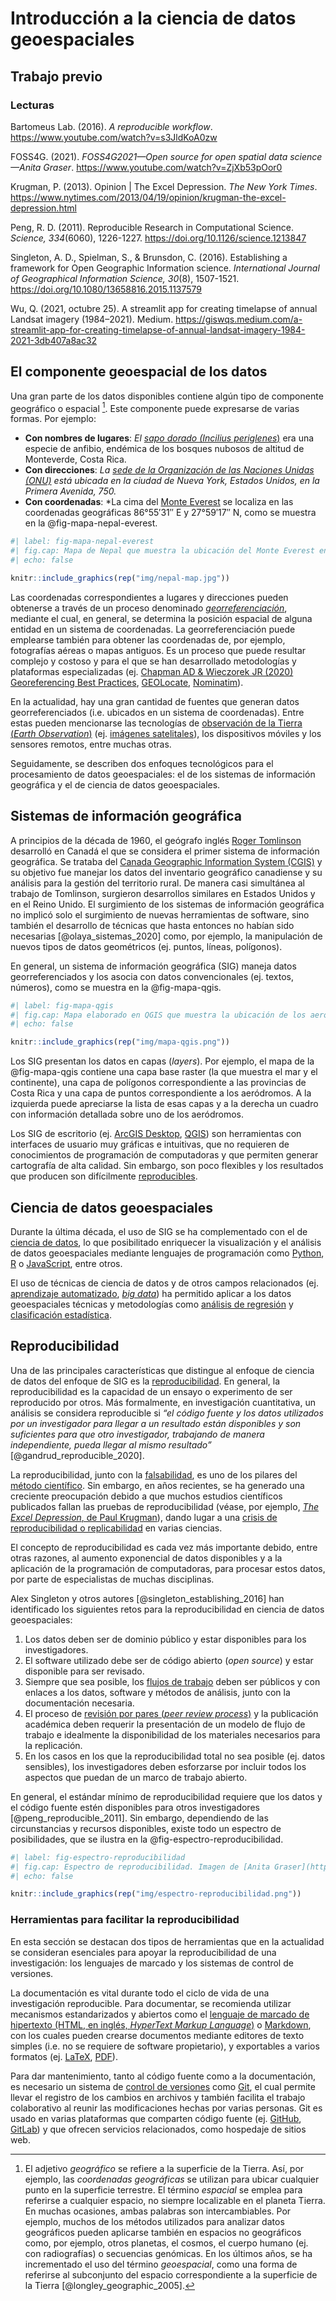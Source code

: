 # Introducción a la ciencia de datos geoespaciales

## Trabajo previo

### Lecturas

Bartomeus Lab. (2016). *A reproducible workflow*. <https://www.youtube.com/watch?v=s3JldKoA0zw>

FOSS4G. (2021). *FOSS4G2021---Open source for open spatial data science---Anita Graser*. <https://www.youtube.com/watch?v=ZjXb53pOor0>

Krugman, P. (2013). Opinion \| The Excel Depression. *The New York Times*. <https://www.nytimes.com/2013/04/19/opinion/krugman-the-excel-depression.html>

Peng, R. D. (2011). Reproducible Research in Computational Science. *Science, 334*(6060), 1226-1227. <https://doi.org/10.1126/science.1213847>

Singleton, A. D., Spielman, S., & Brunsdon, C. (2016). Establishing a framework for Open Geographic Information science. *International Journal of Geographical Information Science, 30*(8), 1507-1521. <https://doi.org/10.1080/13658816.2015.1137579>

Wu, Q. (2021, octubre 25). A streamlit app for creating timelapse of annual Landsat imagery (1984–2021). Medium. [https://giswqs.medium.com/a-streamlit-app-for-creating-timelapse-of-annual-landsat-imagery-1984-2021-3db407a8ac32](https://giswqs.medium.com/a-streamlit-app-for-creating-timelapse-of-annual-landsat-imagery-1984-2021-3db407a8ac32)


## El componente geoespacial de los datos

Una gran parte de los datos disponibles contiene algún tipo de componente geográfico o espacial [^01-introduccion-ciencia-datos-geoespaciales-1]. Este componente puede expresarse de varias formas. Por ejemplo:

[^01-introduccion-ciencia-datos-geoespaciales-1]: El adjetivo *geográfico* se refiere a la superficie de la Tierra. Así, por ejemplo, las *coordenadas geográficas* se utilizan para ubicar cualquier punto en la superficie terrestre. El término *espacial* se emplea para referirse a cualquier espacio, no siempre localizable en el planeta Tierra. En muchas ocasiones, ambas palabras son intercambiables. Por ejemplo, muchos de los métodos utilizados para analizar datos geográficos pueden aplicarse también en espacios no geográficos como, por ejemplo, otros planetas, el cosmos, el cuerpo humano (ej. con radiografías) o secuencias genómicas. En los últimos años, se ha incrementado el uso del término *geoespacial*, como una forma de referirse al subconjunto del espacio correspondiente a la superficie de la Tierra [@longley_geographic_2005].

-   **Con nombres de lugares**: *El [sapo dorado (Incilius periglenes](https://es.wikipedia.org/wiki/Incilius_periglenes)*[)](https://es.wikipedia.org/wiki/Incilius_periglenes) era una especie de anfibio, endémica de los bosques nubosos de altitud de Monteverde, Costa Rica.
-   **Con direcciones**: *La [sede de la Organización de las Naciones Unidas (ONU)](https://es.wikipedia.org/wiki/Sede_de_la_Organizaci%C3%B3n_de_las_Naciones_Unidas) está ubicada en la ciudad de Nueva York, Estados Unidos, en la Primera Avenida, 750.*
-   **Con coordenadas**: \*La cima del [Monte Everest](https://es.wikipedia.org/wiki/Monte_Everest) se localiza en las coordenadas geográficas 86°55′31″ E y 27°59′17″ N, como se muestra en la @fig-mapa-nepal-everest.

```r
#| label: fig-mapa-nepal-everest
#| fig.cap: Mapa de Nepal que muestra la ubicación del Monte Everest en el sistema de coordenadas geográficas. Imagen de [https://www.mapsofworld.com/](https://www.mapsofworld.com/).
#| echo: false

knitr::include_graphics(rep("img/nepal-map.jpg"))
```

Las coordenadas correspondientes a lugares y direcciones pueden obtenerse a través de un proceso denominado [*georreferenciación*](https://es.wikipedia.org/wiki/Georreferenciaci%C3%B3n), mediante el cual, en general, se determina la posición espacial de alguna entidad en un sistema de coordenadas. La georreferenciación puede emplearse también para obtener las coordenadas de, por ejemplo, fotografías aéreas o mapas antiguos. Es un proceso que puede resultar complejo y costoso y para el que se han desarrollado metodologías y plataformas especializadas (ej. [Chapman AD & Wieczorek JR (2020) Georeferencing Best Practices](https://doi.org/10.15468/doc-gg7h-s853), [GEOLocate](https://www.geo-locate.org/), [Nominatim](https://nominatim.openstreetmap.org/ui/search.html)).

En la actualidad, hay una gran cantidad de fuentes que generan datos georreferenciados (i.e. ubicados en un sistema de coordenadas). Entre estas pueden mencionarse las tecnologías de [observación de la Tierra (*Earth Observation*)](https://ec.europa.eu/jrc/en/research-topic/earth-observation) (ej. [imágenes satelitales](https://es.wikipedia.org/wiki/Imagen_satelital)), los dispositivos móviles y los sensores remotos, entre muchas otras.

Seguidamente, se describen dos enfoques tecnológicos para el procesamiento de datos geoespaciales: el de los sistemas de información geográfica y el de ciencia de datos geoespaciales.

## Sistemas de información geográfica

A principios de la década de 1960, el geógrafo inglés [Roger Tomlinson](https://es.wikipedia.org/wiki/Roger_Tomlinson) desarrolló en Canadá el que se considera el primer sistema de información geográfica. Se trataba del [Canada Geographic Information System (CGIS)](https://en.wikipedia.org/wiki/Canada_Geographic_Information_System) y su objetivo fue manejar los datos del inventario geográfico canadiense y su análisis para la gestión del territorio rural. De manera casi simultánea al trabajo de Tomlinson, surgieron desarrollos similares en Estados Unidos y en el Reino Unido. El surgimiento de los sistemas de información geográfica no implicó solo el surgimiento de nuevas herramientas de software, sino también el desarrollo de técnicas que hasta entonces no habían sido necesarias [@olaya_sistemas_2020] como, por ejemplo, la manipulación de nuevos tipos de datos geométricos (ej. puntos, líneas, polígonos).

En general, un sistema de información geográfica (SIG) maneja datos georreferenciados y los asocia con datos convencionales (ej. textos, números), como se muestra en la @fig-mapa-qgis.

```r
#| label: fig-mapa-qgis
#| fig.cap: Mapa elaborado en QGIS que muestra la ubicación de los aeródromos de Costa Rica.
#| echo: false

knitr::include_graphics(rep("img/mapa-qgis.png"))
```

Los SIG presentan los datos en capas (*layers*). Por ejemplo, el mapa de la @fig-mapa-qgis contiene una capa base raster (la que muestra el mar y el continente), una capa de polígonos correspondiente a las provincias de Costa Rica y una capa de puntos correspondiente a los aeródromos. A la izquierda puede apreciarse la lista de esas capas y a la derecha un cuadro con información detallada sobre uno de los aeródromos.

Los SIG de escritorio (ej. [ArcGIS Desktop](https://www.esri.com/en-us/arcgis/products/arcgis-desktop/overview), [QGIS](https://www.qgis.org/)) son herramientas con interfaces de usuario muy gráficas e intuitivas, que no requieren de conocimientos de programación de computadoras y que permiten generar cartografía de alta calidad. Sin embargo, son poco flexibles y los resultados que producen son difícilmente [reproducibles](https://es.wikipedia.org/wiki/Reproducibilidad_y_repetibilidad).

## Ciencia de datos geoespaciales

Durante la última década, el uso de SIG se ha complementado con el de [ciencia de datos](https://es.wikipedia.org/wiki/Ciencia_de_datos), lo que posibilitado enriquecer la visualización y el análisis de datos geoespaciales mediante lenguajes de programación como [Python](https://www.python.org/), [R](https://www.r-project.org/) o [JavaScript](http://www.ecma-international.org/publications-and-standards/standards/ecma-262/), entre otros.

El uso de técnicas de ciencia de datos y de otros campos relacionados (ej. [aprendizaje automatizado](https://es.wikipedia.org/wiki/Aprendizaje_autom%C3%A1tico), [*big data*](https://es.wikipedia.org/wiki/Macrodatos)) ha permitido aplicar a los datos geoespaciales técnicas y metodologías como [análisis de regresión](https://es.wikipedia.org/wiki/An%C3%A1lisis_de_la_regresi%C3%B3n) y [clasificación estadística](https://es.wikipedia.org/wiki/Clasificaci%C3%B3n_estad%C3%ADstica).

## Reproducibilidad

Una de las principales características que distingue al enfoque de ciencia de datos del enfoque de SIG es la [reproducibilidad](https://es.wikipedia.org/wiki/Reproducibilidad_y_repetibilidad). En general, la reproducibilidad es la capacidad de un ensayo o experimento de ser reproducido por otros. Más formalmente, en investigación cuantitativa, un análisis se considera reproducible si *"el código fuente y los datos utilizados por un investigador para llegar a un resultado están disponibles y son suficientes para que otro investigador, trabajando de manera independiente, pueda llegar al mismo resultado"* [@gandrud_reproducible_2020].

La reproducibilidad, junto con la [falsabilidad](https://es.wikipedia.org/wiki/Falsabilidad), es uno de los pilares del [método científico](https://es.wikipedia.org/wiki/M%C3%A9todo_cient%C3%ADfico). Sin embargo, en años recientes, se ha generado una creciente preocupación debido a que muchos estudios científicos publicados fallan las pruebas de reproducibilidad (véase, por ejemplo, [*The Excel Depression*, de Paul Krugman](https://www.nytimes.com/2013/04/19/opinion/krugman-the-excel-depression.html)), dando lugar a una [crisis de reproducibilidad o replicabilidad](https://es.wikipedia.org/wiki/Crisis_de_replicaci%C3%B3n) en varias ciencias.

El concepto de reproducibilidad es cada vez más importante debido, entre otras razones, al aumento exponencial de datos disponibles y a la aplicación de la programación de computadoras, para procesar estos datos, por parte de especialistas de muchas disciplinas.

Alex Singleton y otros autores [@singleton_establishing_2016] han identificado los siguientes retos para la reproducibilidad en ciencia de datos geoespaciales:

1.  Los datos deben ser de dominio público y estar disponibles para los investigadores.
2.  El software utilizado debe ser de código abierto (*open source*) y estar disponible para ser revisado.
3.  Siempre que sea posible, los [flujos de trabajo](https://es.wikipedia.org/wiki/Flujo_de_trabajo) deben ser públicos y con enlaces a los datos, software y métodos de análisis, junto con la documentación necesaria.
4.  El proceso de [revisión por pares (*peer review process*)](https://es.wikipedia.org/wiki/Revisi%C3%B3n_por_pares) y la publicación académica deben requerir la presentación de un modelo de flujo de trabajo e idealmente la disponibilidad de los materiales necesarios para la replicación.
5.  En los casos en los que la reproducibilidad total no sea posible (ej. datos sensibles), los investigadores deben esforzarse por incluir todos los aspectos que puedan de un marco de trabajo abierto.

En general, el estándar mínimo de reproducibilidad requiere que los datos y el código fuente estén disponibles para otros investigadores [@peng_reproducible_2011]. Sin embargo, dependiendo de las circunstancias y recursos disponibles, existe todo un espectro de posibilidades, que se ilustra en la @fig-espectro-reproducibilidad.

```r
#| label: fig-espectro-reproducibilidad
#| fig.cap: Espectro de reproducibilidad. Imagen de [Anita Graser](https://www.youtube.com/watch?v=ZjXb53pOor0), con base en [(Peng, 2001)](https://doi.org/10.1126/science.1213847).
#| echo: false

knitr::include_graphics(rep("img/espectro-reproducibilidad.png"))
```

### Herramientas para facilitar la reproducibilidad

En esta sección se destacan dos tipos de herramientas que en la actualidad se consideran esenciales para apoyar la reproducibilidad de una investigación: los lenguajes de marcado y los sistemas de control de versiones.

La documentación es vital durante todo el ciclo de vida de una investigación reproducible. Para documentar, se recomienda utilizar mecanismos estandarizados y abiertos como el [lenguaje de marcado de hipertexto (HTML, en inglés, *HyperText Markup Language*)](https://es.wikipedia.org/wiki/HTML) o [Markdown](https://en.wikipedia.org/wiki/Markdown), con los cuales pueden crearse documentos mediante editores de texto simples (i.e. no se requiere de software propietario), y exportables a varios formatos (ej. [LaTeX](https://es.wikipedia.org/wiki/LaTeX), [PDF](https://es.wikipedia.org/wiki/PDF)).

Para dar mantenimiento, tanto al código fuente como a la documentación, es necesario un sistema de [control de versiones](https://es.wikipedia.org/wiki/Control_de_versiones) como [Git](https://es.wikipedia.org/wiki/Git), el cual permite llevar el registro de los cambios en archivos y también facilita el trabajo colaborativo al reunir las modificaciones hechas por varias personas. Git es usado en varias plataformas que comparten código fuente (ej. [GitHub](https://github.com/), [GitLab](https://about.gitlab.com/)) y que ofrecen servicios relacionados, como hospedaje de sitios web.
